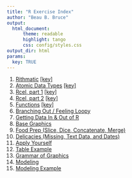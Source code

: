 ```yaml
---
title: "R Exercise Index"
author: "Beau B. Bruce"
output: 
  html_document:
      theme: readable
      highlight: tango
      css: config/styles.css
output_dir: html
params:
  key: TRUE
---
```


1. [Rithmatic](rithmatic.html) [[key]](pubkey/rithmatic_key.html)
1. [Atomic Data Types](atomic.html) [[key]](pubkey/atomic_key.html)
1. [Rcel, part 1](rcel1.html) [[key]](pubkey/rcel1_key.html)
1. [Rcel, part 2](rcel2.html) [[key]](pubkey/rcel2_key.html)
1. [Functions](function.html) [[key]](pubkey/function_key.html)
1. [Branching Out / Feeling Loopy](branchloop.html) 
1. [Getting Data In & Out of R](inout.html) 
1. [Base Graphics](basegraph.html) 
1. [Food Prep (Slice, Dice, Concatenate, Merge)](foodprep.html) 
1. [Delicacies (Missing, Text Data, and Dates)](delicacies.html) 
1. [Apply Yourself](apply.html) 
1. [Table Example](tab_example.html) 
1. [Grammar of Graphics](ggplot.html) 
1. [Modeling](modeling.html) 
1. [Modeling Example](modelex.html)